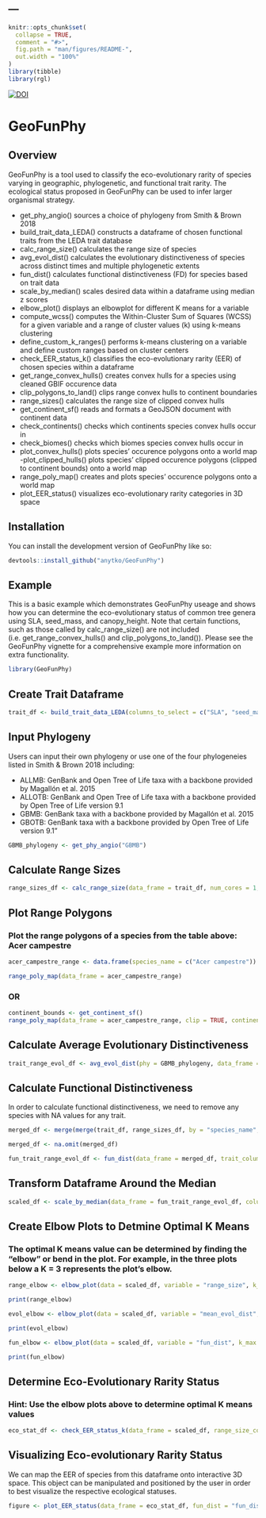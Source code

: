 ---
---

<!-- README.md is generated from README.Rmd. Please edit that file -->

```r
knitr::opts_chunk$set(
  collapse = TRUE,
  comment = "#>",
  fig.path = "man/figures/README-",
  out.width = "100%"
)
library(tibble)
library(rgl)
```

[![DOI](https://zenodo.org/badge/DOI/10.5281/zenodo.13845718.svg)](https://doi.org/10.5281/zenodo.13845718)

# GeoFunPhy

<!-- badges: start -->
<!-- badges: end -->

## Overview

GeoFunPhy is a tool used to classify the eco-evolutionary rarity of species
varying in geographic, phylogenetic, and functional trait rarity. The
ecological status proposed in GeoFunPhy can be used to infer larger
organismal strategy.

- get_phy_angio() sources a choice of phylogeny from Smith & Brown 2018
- build_trait_data_LEDA() constructs a dataframe of chosen functional traits from the LEDA trait database
- calc_range_size() calculates the range size of species
- avg_evol_dist() calculates the evolutionary distinctiveness of species
  across distinct times and multiple phylogenetic extents
- fun_dist() calculates functional distinctiveness (FD) for species
  based on trait data
- scale_by_median() scales desired data within a dataframe using median
  z scores
- elbow_plot() displays an elbowplot for different K means for a variable
- compute_wcss() computes the Within-Cluster Sum of Squares (WCSS) for a given variable and a range of cluster values (k) using k-means clustering
- define_custom_k_ranges() performs k-means clustering on a variable and define custom ranges based on cluster centers
- check_EER_status_k() classifies the eco-evolutionary rarity (EER) of chosen species
  within a dataframe
- get_range_convex_hulls() creates convex hulls for a species using cleaned GBIF occurence data
- clip_polygons_to_land() clips range convex hulls to continent boundaries
- range_sizes() calculates the range size of clipped convex hulls
- get_continent_sf() reads and formats a GeoJSON document with continent data
- check_continents() checks which continents species convex hulls occur in
- check_biomes() checks which biomes species convex hulls occur in
- plot_convex_hulls() plots species' occurence polygons onto a world map
-plot_clipped_hulls() plots species' clipped occurence polygons (clipped to continent bounds) onto a world map
- range_poly_map() creates and plots species' occurence polygons onto a world map 
- plot_EER_status() visualizes eco-evolutionary rarity categories in 3D space

## Installation

You can install the development version of GeoFunPhy like so:

``` r 
devtools::install_github("anytko/GeoFunPhy")
```

## Example

This is a basic example which demonstrates GeoFunPhy useage and shows how you can determine the eco-evolutionary status of common tree genera using SLA, seed_mass, and canopy_height. Note that certain functions, such as those called by calc_range_size() are not included (i.e. get_range_convex_hulls() and clip_polygons_to_land()). Please see the GeoFunPhy vignette for a comprehensive example more information on extra functionality.

``` r
library(GeoFunPhy)
```

## Create Trait Dataframe

``` r
trait_df <- build_trait_data_LEDA(columns_to_select = c("SLA", "seed_mass", "canopy_height"), genera = c("Acer_", "Pinus_", "Fraxinus_", "Quercus_", "Tsuga_", "Ulmus", "Populus", "Betula_"))
```

## Input Phylogeny
Users can input their own phylogeny or use one of the four phylogeneies listed in Smith & Brown 2018 including: 

* ALLMB: GenBank and Open Tree of Life taxa with a backbone provided by Magallón et al. 2015
* ALLOTB: GenBank and Open Tree of Life taxa with a backbone provided by Open Tree of Life version 9.1
* GBMB: GenBank taxa with a backbone provided by Magallón et al. 2015
* GBOTB: GenBank taxa with a backbone provided by Open Tree of Life version 9.1"

``` r
GBMB_phylogeny <- get_phy_angio("GBMB")
```

## Calculate Range Sizes

``` r
range_sizes_df <- calc_range_size(data_frame = trait_df, num_cores = 1, gbif_limit = 2500)
```

## Plot Range Polygons
### Plot the range polygons of a species from the table above: Acer campestre
```r
acer_campestre_range <- data.frame(species_name = c("Acer campestre"))

range_poly_map(data_frame = acer_campestre_range)
```

### OR

```r
continent_bounds <- get_continent_sf()
range_poly_map(data_frame = acer_campestre_range, clip = TRUE, continent_sf = continent_bounds)

```

## Calculate Average Evolutionary Distinctiveness

``` r
trait_range_evol_df <- avg_evol_dist(phy = GBMB_phylogeny, data_frame = trait_df, num_cores = 6, time_slices = c(5, 10, 20, 35))
```

## Calculate Functional Distinctiveness
In order to calculate functional distinctiveness, we need to remove any species with NA values for any trait. 
``` r
merged_df <- merge(merge(trait_df, range_sizes_df, by = "species_name", all = TRUE), trait_range_evol_df, by = "species_name", all = TRUE)

merged_df <- na.omit(merged_df)
```

``` r
fun_trait_range_evol_df <- fun_dist(data_frame = merged_df, trait_columns = c("SLA", "seed_mass", "canopy_height"))
```

## Transform Dataframe Around the Median
``` r
scaled_df <- scale_by_median(data_frame = fun_trait_range_evol_df, columns_chosen = c("range_size", "mean_evol_dist"))

```

## Create Elbow Plots to Detmine Optimal K Means
### The optimal K means value can be determined by finding the "elbow" or bend in the plot. For example, in the three plots below a K = 3 represents the plot's elbow.

``` r
range_elbow <- elbow_plot(data = scaled_df, variable = "range_size", k_max = 10, ggplot = TRUE)

print(range_elbow)
```

``` r
evol_elbow <- elbow_plot(data = scaled_df, variable = "mean_evol_dist", k_max = 10, ggplot = TRUE)

print(evol_elbow)
```

``` r
fun_elbow <- elbow_plot(data = scaled_df, variable = "fun_dist", k_max = 10, ggplot = TRUE)

print(fun_elbow)
```


## Determine Eco-Evolutionary Rarity Status
### Hint: Use the elbow plots above to determine optimal K means values
``` r
eco_stat_df <- check_EER_status_k(data_frame = scaled_df, range_size_col = "range_size", mean_evol_dist_col = "mean_evol_dist", fun_dist_col = "fun_dist", range_size_k = 3, mean_evol_dist_k = 3, fun_dist_k = 3)
```


## Visualizing Eco-evolutionary Rarity Status 

We can map the EER of species from this dataframe onto interactive 3D space. This object can be manipulated and positioned by the user in order to best visualize the respective ecological statuses. 


``` r
figure <- plot_EER_status(data_frame = eco_stat_df, fun_dist = "fun_dist", evol_dist = "mean_evol_dist", range_size = "range_size")
```
